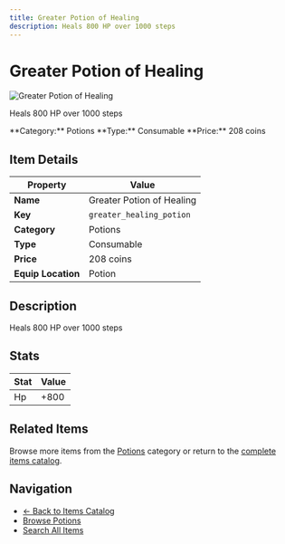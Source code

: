 ```yaml
---
title: Greater Potion of Healing
description: Heals 800 HP over 1000 steps
---
```


# Greater Potion of Healing

<div className="flex items-start gap-6 mb-8">
  <div className="flex-shrink-0">
    <img src="/assets/resources/alchemy/greater_healing_potion.png" alt="Greater Potion of Healing" className="w-24 h-24 border rounded-lg" />
  </div>
  <div className="flex-1">
    <div className="space-y-2">
      <p className="text-lg text-muted-foreground">Heals 800 HP over 1000 steps</p>
      <div className="flex flex-wrap gap-4 text-sm">
        <span className="px-2 py-1 bg-blue-100 dark:bg-blue-900 rounded-md">
          **Category:** Potions
        </span>
        <span className="px-2 py-1 bg-green-100 dark:bg-green-900 rounded-md">
          **Type:** Consumable
        </span>
        <span className="px-2 py-1 bg-yellow-100 dark:bg-yellow-900 rounded-md">
          **Price:** 208 coins
        </span>
      </div>
    </div>
  </div>
</div>

## Item Details

| Property | Value |
|----------|-------|
| **Name** | Greater Potion of Healing |
| **Key** | `greater_healing_potion` |
| **Category** | Potions |
| **Type** | Consumable |
| **Price** | 208 coins |
| **Equip Location** | Potion |

## Description

Heals 800 HP over 1000 steps


## Stats

| Stat | Value |
|------|-------|
| Hp | +800 |


## Related Items

Browse more items from the [Potions](/docs/items#potions) category or return to the [complete items catalog](/docs/items).

## Navigation

- [← Back to Items Catalog](/docs/items)
- [Browse Potions](/docs/items#potions)
- [Search All Items](/search)
